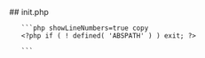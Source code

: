 

<div class="phpdocumentor-element -file">
    ## init.php

        

    
       ```php showLineNumbers=true copy
       <?php if ( ! defined( 'ABSPATH' ) ) exit; ?>


<script type="text/javascript">
	jQuery( document ).ready( function() {
		//upgrade styles
		um_add_upgrade_log( '<?php echo esc_js( __( 'Upgrade user metadata...', 'ultimate-member' ) ) ?>' );

		jQuery.ajax({
			url: wp.ajax.settings.url,
			type: 'POST',
			dataType: 'json',
			data: {
				action: 'um_metadata210beta1',
				nonce: um_admin_scripts.nonce
			},
			success: function( response ) {
				if ( typeof response.data != 'undefined' ) {
					um_add_upgrade_log( response.data.message );
					setTimeout( function () {
						um_memberdir210beta1();
					}, um_request_throttle );
				} else {
					um_wrong_ajax();
				}
			},
			error: function() {
				um_something_wrong();
			}
		});


		//clear users cache
		function um_memberdir210beta1() {
			um_add_upgrade_log( '<?php echo esc_js( __( 'Upgrade Member Directories...', 'ultimate-member' ) ) ?>' );
			jQuery.ajax({
				url: wp.ajax.settings.url,
				type: 'POST',
				dataType: 'json',
				data: {
					action: 'um_memberdir210beta1',
					nonce: um_admin_scripts.nonce
				},
				success: function( response ) {
					if ( typeof response.data != 'undefined' ) {
						um_add_upgrade_log( response.data.message );
						//switch to the next package
						um_run_upgrade();
					} else {
						um_wrong_ajax();
					}
				},
				error: function() {
					um_something_wrong();
				}
			});
		}
	});
</script>
       ```
</div>
